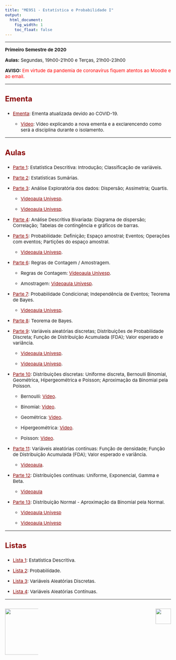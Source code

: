 ```yaml
---
title: "ME951 - Estatística e Probabilidade I"
output:
  html_document:
    fig_width: 1
    toc_float: false
---
```


<style type="text/css">
.nav.navbar-nav.navbar-right a {
    color: white;
}
.navbar {
  background-color:maroon;
  border-color:black;
}
.navbar-brand {
color:black!important;
}
body{ /* Normal  */
      font-size: 15px;
  }
h1.title {
  font-size: 30px;
}
h3 { /* Header 3 */
  font-size: 24px;
  color: DarkRed;
}
</style>

<style>
a:link {
    color: darkred;
}
a:visited {
    color: darkred;
}
a:hover {
    color: blue;
}
.column-f1{
  float: left;
  width: 20%;
  text-align: left;
}
.column-f2{
  float: right;
  width: 20%;
  text-align: right;
}
</style>

----

**Primeiro Semestre de 2020**

**Aulas:** Segundas, 19h00-21h00 e Terças, 21h00-23h00

**AVISO:**<span style="color:red"> Em virtude da pandemia de coronavírus fiquem atentos ao Moodle e ao email.  

----

### **Ementa**

- [Ementa](Disciplinas/ME_951_1s2020/EmentaNew.pdf): Ementa atualizada devido ao COVID-19.

    - [Vídeo](https://youtu.be/J-N6LGQkAtA): Vídeo explicando a nova ementa e a exclarencendo como será a disciplina durante o isolamento.

<!-- - [Cronograma](Disciplinas/ME_951_1s2020/Cronograma.pdf) -->

----

### **Aulas**

- [Parte 1](Disciplinas/ME_951_1s2020/Parte1.pdf): Estatística Descritiva: Introdução; Classificação de variáveis. 

- [Parte 2](Disciplinas/ME_951_1s2020/Parte2.pdf): Estatísticas Sumárias. 

- [Parte 3](Disciplinas/ME_951_1s2019/Parte3.pdf):  Análise Exploratória dos dados: Dispersão; Assimetria; Quartis. 

     - [Videoaula Univesp](https://integra.univesp.br/courses/2726/pages/videoaula-13-distribuicao-de-frequencia?module_item_id=211124).
     
     - [Videoaula Univesp](https://integra.univesp.br/courses/2726/pages/videoaula-15-medidas-de-posicao-e-dispersao?module_item_id=211128).
 
</p>

- [Parte 4](Disciplinas/ME_951_1s2020/Parte4.pdf): Análise Descritiva Bivariada: Diagrama de dispersão; Correlação; Tabelas de contingência e gráficos de barras. 

- [Parte 5](Disciplinas/ME_951_1s2020/Parte5.pdf): Probabilidade: Definição; Espaço amostral; Eventos; Operações com eventos; Partições do espaço amostral.

     - [Videoaula Univesp](https://integra.univesp.br/courses/2726/pages/videoaula-2-probabilidade-conceitos-fundamentais?module_item_id=211198).
 
</p>

- [Parte 6](Disciplinas/ME_951_1s2020/Parte6.pdf): Regras de Contagem / Amostragem.

     - Regras de Contagem: [Videoaula Univesp](https://integra.univesp.br/courses/2726/pages/videoaula-4-contagem?module_item_id=211202).
     
     - Amostragem: [Videoaula Univesp](https://integra.univesp.br/courses/2726/pages/videoaula-11-amostragem-conceitos-fundamentais?module_item_id=211152).

</p>

- [Parte 7](Disciplinas/ME_951_1s2020/Parte7.pdf):  Probabilidade Condicional; Independência de Eventos; Teorema de Bayes.

    - [Videoaula Univesp](https://integra.univesp.br/courses/2726/pages/videoaula-5-teoremas-de-probabilidade?module_item_id=211175).

</p>

- [Parte 8](Disciplinas/ME_951_1s2020/Parte8.pdf): Teorema de Bayes. 

- [Parte 9](Disciplinas/ME_951_1s2020/Parte9.pdf): Variáveis aleatórias discretas; Distribuições de Probabilidade Discreta; Função de Distribuição Acumulada (FDA); Valor esperado e variância.

    - [Videoaula Univesp](https://integra.univesp.br/courses/2726/pages/videoaula-7-variaveis-aleatorias?module_item_id=211179).

    - [Videoaula Univesp](https://integra.univesp.br/courses/2726/pages/videoaula-8-exercicios-sobre-variaveis-aleatorias?module_item_id=211181).

</p>

- [Parte 10](Disciplinas/ME_951_1s2020/Parte10.pdf): Distribuições discretas: Uniforme discreta, Bernoulli Binomial, Geométrica, Hipergeométrica e Poisson; Aproximação da Binomial pela Poisson.

    - Bernoulli: [Video](https://www.youtube.com/watch?v=i_-npuhDLqY&list=PL7xT0Gz6G0-QE_GjV3WevJC7zWyhKm77h).
    
    - Binomial: [Video](https://www.youtube.com/watch?v=P-oN6gQHWYU&list=PL7xT0Gz6G0-QE_GjV3WevJC7zWyhKm77h&index=2).
    
    - Geométrica: [Video](https://www.youtube.com/watch?v=jhfGeIsQ_SA).
    
    - Hipergeométrica: [Video](https://www.youtube.com/watch?v=V485bdSNIBg).
    
    - Poisson: [Video](https://www.youtube.com/watch?v=C3pdH2NbuzU).

</p>

- [Parte 11](Disciplinas/ME_951_1s2020/Parte11.pdf): Variáveis aleatórias contínuas: Função de densidade; Função de Distribuição Acumulada (FDA); Valor esperado e variância.

    - [Videoaula](https://youtu.be/TyhXaEFRt5A).

</p>

- [Parte 12](Disciplinas/ME_951_1s2020/Parte12.pdf): Distribuições contínuas: Uniforme, Exponencial, Gamma e Beta.

    - [Videoaula](https://youtu.be/IB28tbR15ik)

</p>

- [Parte 13](Disciplinas/ME_951_1s2020/Parte13.pdf): Distribuição Normal - Aproximação da Binomial pela Normal.

    - [Videoaula Univesp](https://integra.univesp.br/courses/2726/pages/videoaula-9-distribuicoes-de-probabilidade?module_item_id=211148)

    - [Videoaula Univesp](https://integra.univesp.br/courses/2726/pages/videoaula-10-exercicios-sobre-distribuicao-de-probabilidade?module_item_id=211150)

</p>

<!-- - [Parte 14](Disciplinas/ME_951_1s2019/Parte14.pdf): Noções de Inferência Estatística. -->

<!-- - [Parte 15](Disciplinas/ME_951_1s2019/Parte15.pdf): Intervalo de confiança. Intervalo de confiança para proporção.   -->

<!-- - [Parte 16](Disciplinas/ME_951_1s2019/Parte16.pdf): Intervalo de confiança para a média populacional.   -->

<!--     - [Videoaula Univesp](https://integra.univesp.br/courses/2726/pages/videoaula-17-intervalo-de-confianca-para-media?module_item_id=211105) -->

<!--     - [Videoaula Univesp](https://integra.univesp.br/courses/2726/pages/videoaula-18-exercicios-sobre-intervalo-de-confianca-para-media?module_item_id=211107) -->

<!--     - [Videoaula Univesp](https://integra.univesp.br/courses/2726/pages/videoaula-19-intervalo-de-confianca-para-proporcao-e-media-com-variancia-desconhecida?module_item_id=211109) -->

<!--     - [Videoaula Univesp](https://integra.univesp.br/courses/2726/pages/videoaula-20-exercicios-sobre-intervalo-de-confianca-para-proporcao-e-media-com-variancia-desconhecida?module_item_id=211111) -->

<!-- </p>     -->

<!-- - [Parte 17](Disciplinas/ME_951_1s2019/Parte17.pdf): Teste de Hipóteses: Introdução.  -->

<!-- - [Parte 18](Disciplinas/ME_951_1s2019/Parte18.pdf): Teste de Hipóteses: para médias e proporções. -->

<!--     - [Videoaula Univesp](https://integra.univesp.br/courses/2726/pages/videoaula-21-teste-de-hipoteses-para-media?module_item_id=211087) -->

<!--     - [Videoaula Univesp](https://integra.univesp.br/courses/2726/pages/videoaula-22-exercicios-sobre-teste-de-hipoteses-para-media?module_item_id=211089) -->

<!--     - [Videoaula Univesp](https://integra.univesp.br/courses/2726/pages/videoaula-23-teste-de-hipoteses-para-proporcao?module_item_id=211091) -->

<!--     - [Videoaula Univesp](https://integra.univesp.br/courses/2726/pages/videoaula-24-teste-de-hipoteses-para-media-com-variancia-desconhecida?module_item_id=211093) -->

<!-- </p>     -->

<!-- - [Parte 19](Disciplinas/ME_951_1s2019/Parte19.pdf): Inferência para duas populações: Intervalo de confiança. -->

<!-- - [Parte 20](Disciplinas/ME_951_1s2019/Parte20.pdf): Inferência para duas populações: Teste de Hipóteses. -->

----

### **Listas**

<!-- - [Tabelas das distribuições](Disciplinas/ME_951_1s2019/Tabelas.pdf): Tabelas para serem usadas na resolução dos exercícios. -->

- [Lista 1](Disciplinas/ME_951_1s2020/Lista1.pdf): Estatística Descritiva. 

- [Lista 2](Disciplinas/ME_951_1s2020/Lista2.pdf): Probabilidade.

- [Lista 3](Disciplinas/ME_951_1s2020/Lista3.pdf): Variáveis Aleatórias Discretas.

- [Lista 4](Disciplinas/ME_951_1s2020/Lista4.pdf): Variáveis Aleatórias Contínuas.  

<!-- - [Lista 5](Disciplinas/ME_951_1s2020/Lista5.pdf): Intervalo de confiança para média e proporção. -->

<!-- - [Lista 6](Disciplinas/ME_951_1s2020/Lista6.pdf): Teste de Hipóteses para média e proporção.  -->

<!-- - [Lista 7](Disciplinas/ME_951_1s2020/Lista7.pdf): IC e TH para duas populações.  -->

----

<div id="footer">
<p>
<div class="column-f1">
![](imagens/logo-unicamp1.png){width=150px}
</div>
<div class="column-f2">
![](imagens/logoimecc1.png){width=50px}
</div>
</p>
</div>